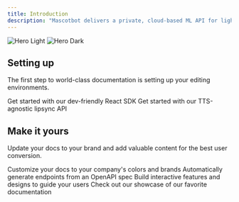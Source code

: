 ```yaml
---
title: Introduction
description: "Mascotbot delivers a private, cloud-based ML API for lightning-fast, real-time lipsync aligned with speech, alongside a dev-friendly React SDK for display and control. We use Rive for character animation, ensuring top performance across browsers and mobile devices"
---
```


<img
  className="block dark:hidden"
  src="/images/hero-light.svg"
  alt="Hero Light"
/>
<img
  className="hidden dark:block"
  src="/images/hero-dark.svg"
  alt="Hero Dark"
/>

## Setting up

The first step to world-class documentation is setting up your editing environments.

<CardGroup cols={2}>
  <Card
    title="React SDK reference"
    icon="code"
    href="https://mintlify.com/docs/quickstart"
  >
    Get started with our dev-friendly React SDK
  </Card>
  <Card
    title="Lipsync API"
    icon="microchip"
    href="api-reference/endpoint/post"
  >
    Get started with our TTS-agnostic lipsync API
  </Card>
</CardGroup>

## Make it yours

Update your docs to your brand and add valuable content for the best user conversion.

<CardGroup cols={2}>
  <Card
    title="Customize Style"
    icon="palette"
    href="https://mintlify.com/docs/settings/global"
  >
    Customize your docs to your company's colors and brands
  </Card>
  <Card
    title="Reference APIs"
    icon="code"
    href="https://mintlify.com/docs/api-playground/openapi"
  >
    Automatically generate endpoints from an OpenAPI spec
  </Card>
  <Card
    title="Add Components"
    icon="screwdriver-wrench"
    href="https://mintlify.com/docs/content/components/accordions"
  >
    Build interactive features and designs to guide your users
  </Card>
  <Card
    title="Get Inspiration"
    icon="stars"
    href="https://mintlify.com/customers"
  >
    Check out our showcase of our favorite documentation
  </Card>
</CardGroup>
